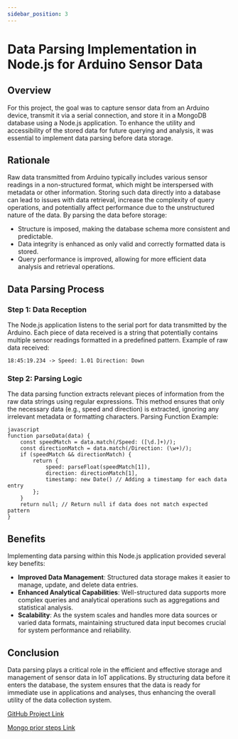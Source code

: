 ```yaml
---
sidebar_position: 3
---
```


# Data Parsing Implementation in Node.js for Arduino Sensor Data

## Overview

For this project, the goal was to capture sensor data from an Arduino device, transmit it via a serial connection, and store it in a MongoDB database using a Node.js application. To enhance the utility and accessibility of the stored data for future querying and analysis, it was essential to implement data parsing before data storage.

## Rationale

Raw data transmitted from Arduino typically includes various sensor readings in a non-structured format, which might be interspersed with metadata or other information. Storing such data directly into a database can lead to issues with data retrieval, increase the complexity of query operations, and potentially affect performance due to the unstructured nature of the data. By parsing the data before storage:

- Structure is imposed, making the database schema more consistent and predictable.
- Data integrity is enhanced as only valid and correctly formatted data is stored.
- Query performance is improved, allowing for more efficient data analysis and retrieval operations.

## Data Parsing Process

### Step 1: Data Reception

The Node.js application listens to the serial port for data transmitted by the Arduino. Each piece of data received is a string that potentially contains multiple sensor readings formatted in a predefined pattern.
Example of raw data received:

```text
18:45:19.234 -> Speed: 1.01 Direction: Down
```

### Step 2: Parsing Logic

The data parsing function extracts relevant pieces of information from the raw data strings using regular expressions. This method ensures that only the necessary data (e.g., speed and direction) is extracted, ignoring any irrelevant metadata or formatting characters.
Parsing Function Example:

```
javascript
function parseData(data) {
    const speedMatch = data.match(/Speed: ([\d.]+)/);
    const directionMatch = data.match(/Direction: (\w+)/);
    if (speedMatch && directionMatch) {
        return {
            speed: parseFloat(speedMatch[1]),
            direction: directionMatch[1],
            timestamp: new Date() // Adding a timestamp for each data entry
        };
    }
    return null; // Return null if data does not match expected pattern
}

```

## Benefits

Implementing data parsing within this Node.js application provided several key benefits:

- **Improved Data Management**: Structured data storage makes it easier to manage, update, and delete data entries.
- **Enhanced Analytical Capabilities**: Well-structured data supports more complex queries and analytical operations such as aggregations and statistical analysis.
- **Scalability**: As the system scales and handles more data sources or varied data formats, maintaining structured data input becomes crucial for system performance and reliability.

## Conclusion

Data parsing plays a critical role in the efficient and effective storage and management of sensor data in IoT applications. By structuring data before it enters the database, the system ensures that the data is ready for immediate use in applications and analyses, thus enhancing the overall utility of the data collection system.

[GitHub Project Link](https://github.com/Bhumika-Chauhan09/redback-orion/blob/main/csv.js)


[Mongo prior steps Link](https://drive.google.com/file/d/1Oz2dcAg6w2c4dPY5FORJOHEOjJ0Ecvb1/view?usp=drive_link)

